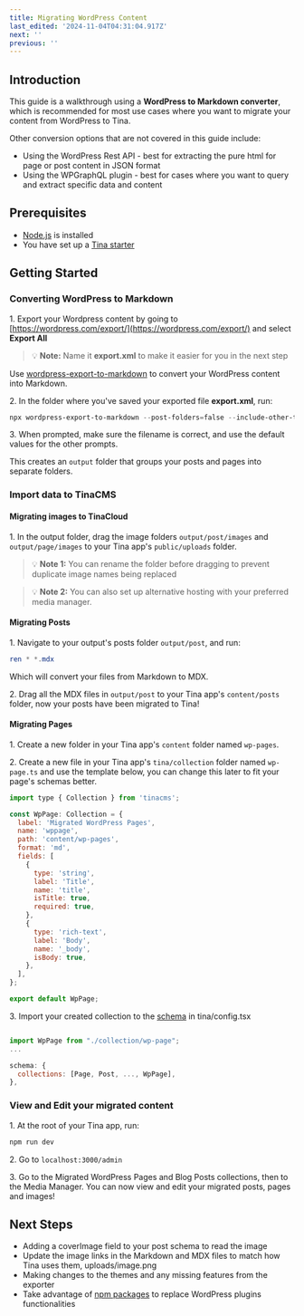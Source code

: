 ```yaml
---
title: Migrating WordPress Content
last_edited: '2024-11-04T04:31:04.917Z'
next: ''
previous: ''
---
```


## Introduction

This guide is a walkthrough using a **WordPress to Markdown converter**, which is recommended for most use cases where you want to migrate your content from WordPress to Tina.

Other conversion options that are not covered in this guide include:

- Using the WordPress Rest API - best for extracting the pure html for page or post content in JSON format
- Using the WPGraphQL plugin - best for cases where you want to query and extract specific data and content

## Prerequisites

- [Node.js](https://nodejs.org/) is installed
- You have set up a [Tina starter](https://tina.io/docs/introduction/using-starter)

## Getting Started

### Converting WordPress to Markdown

1\. Export your Wordpress content by going to [https://wordpress.com/export/](https://wordpress.com/export/) and select **Export All**

> 💡 **Note:** Name it **export.xml** to make it easier for you in the next step

Use [wordpress-export-to-markdown](https://github.com/lonekorean/wordpress-export-to-markdown) to convert your WordPress content into Markdown.

2\. In the folder where you've saved your exported file **export.xml**, run:

```powershell
npx wordpress-export-to-markdown --post-folders=false --include-other-types=true
```

3\. When prompted, make sure the filename is correct, and use the default values for the other prompts.

This creates an `output` folder that groups your posts and pages into separate folders.

### Import data to TinaCMS

#### Migrating images to TinaCloud

1\. In the output folder, drag the image folders `output/post/images` and `output/page/images` to your Tina app's `public/uploads` folder.

> 💡 **Note 1:** You can rename the folder before dragging to prevent duplicate image names being replaced

> 💡 **Note 2:** You can also set up alternative hosting with your preferred media manager.

#### Migrating Posts

1\. Navigate to your output's posts folder `output/post`, and run:

```powershell
ren * *.mdx
```

Which will convert your files from Markdown to MDX.

2\. Drag all the MDX files in `output/post` to your Tina app's `content/posts` folder, now your posts have been migrated to Tina!

#### Migrating Pages

<WarningCallout body="If you are having trouble with this step, feel free to contact a developer for assistance in the chat, or through one of our community channels." />

1\. Create a new folder in your Tina app's `content` folder named `wp-pages`.

2\. Create a new file in your Tina app's `tina/collection` folder named `wp-page.ts` and use the template below, you can change this later to fit your page's schemas better.

```javascript
import type { Collection } from 'tinacms';

const WpPage: Collection = {
  label: 'Migrated WordPress Pages',
  name: 'wppage',
  path: 'content/wp-pages',
  format: 'md',
  fields: [
    {
      type: 'string',
      label: 'Title',
      name: 'title',
      isTitle: true,
      required: true,
    },
    {
      type: 'rich-text',
      label: 'Body',
      name: '_body',
      isBody: true,
    },
  ],
};

export default WpPage;
```

3\. Import your created collection to the [schema](https://tina.io/docs/reference/schema) in tina/config.tsx

```javascript

import WpPage from "./collection/wp-page";
...

schema: {
  collections: [Page, Post, ..., WpPage],
},
```

### View and Edit your migrated content

1\. At the root of your Tina app, run:

```powershell
npm run dev
```

2\. Go to `localhost:3000/admin`

3\. Go to the Migrated WordPress Pages and Blog Posts collections, then to the Media Manager. You can now view and edit your migrated posts, pages and images!

## Next Steps

- Adding a coverImage field to your post schema to read the image
- Update the image links in the Markdown and MDX files to match how Tina uses them, uploads/image.png
- Making changes to the themes and any missing features from the exporter
- Take advantage of [npm packages](https://www.npmjs.com/) to replace WordPress plugins functionalities
